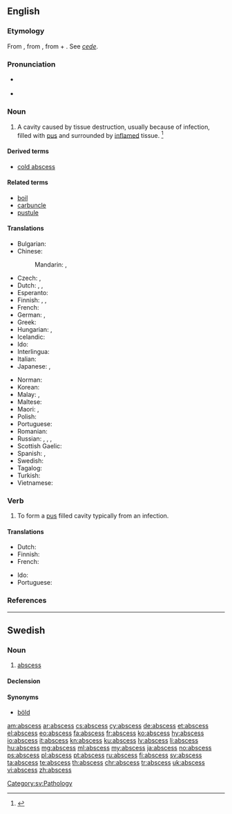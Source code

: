 ==English==
{{wikipedia}}

===Etymology===
From {{etyl|la|en}} {{term|abscessus||a going away; gathering of humors, abscess|lang=la}}, from {{m|la|abscēdō||go away, depart}}, from {{term|abs||away from|lang=la}} + {{m|la|cēdō||go}}. See ''[[cede]]''.

===Pronunciation===
* {{a|US}} {{IPA|/ˈæbˌsɛs/|/ˈæbˌsɪs/|lang=en}}
* {{audio|en-uk-abscess.ogg|Audio (UK)|lang=en}}

===Noun===
{{en-noun|es}}

# A cavity caused by tissue destruction, usually because of infection, filled with [[pus]] and surrounded by [[inflame|inflamed]] tissue. {{defdate|First attested in the mid 16<sup>th</sup> century.}}<ref name=SOED>{{R:SOED5|page=8}}</ref>

====Derived terms====
* [[cold abscess]]

====Related terms====
* [[boil]] <!-- near synonym -->
* [[carbuncle]] <!-- near synonym -->
* [[pustule]] <!-- near synonym -->

====Translations====
{{trans-top|cavity filled with pus}}
* Bulgarian: {{t|bg|абсцес, цирей}}
* Chinese:
*: Mandarin: {{t|cmn|膿腫|sc=Hani}}, {{t+|cmn|脓肿|tr=nóngzhǒng|sc=Hani}}
* Czech: {{t+|cs|absces|m}}, {{t|cs|hnisavý vřed|m}}
* Dutch: {{t+|nl|abces|n}}, {{t|nl|etterbuil|m}}, {{t|nl|ettergezwel|n}}
* Esperanto: {{t+|eo|absceso}}
* Finnish: {{t+|fi|paise}}, {{t|fi|märkäpesäke}}, {{t+|fi|absessi}}
* French: {{t+|fr|abcès|m}}
* German: {{t+|de|Abszess|m}}, {{t|de|Eiterbeule|f}}
* Greek: {{t+|el|απόστημα|n}}
* Hungarian: {{t+|hu|tályog}}, {{t+|hu|kelés}}
* Icelandic: {{t+|is|kýli|n}}
* Ido: {{t+|io|abceso}}
* Interlingua: {{t|ia|abscesso}}
* Italian: {{t+|it|ascesso|m}}
* Japanese: {{t|ja|膿瘍|tr=nōyō|sc=Jpan}}, {{t+|ja|はれもの|tr=haremono|sc=Jpan}}
{{trans-mid}}
* Norman: {{t|nrf|abcès|m}}
* Korean: {{t|ko|농양|tr=nongyang|sc=Kore}}
* Malay: {{t|ms|bisul}}, {{t+|ms|abses}}
* Maltese: {{t|mt|pustuletta}}
* Maori: {{t|mi|tāpoa}}, {{t|mi|whēwhē}}
* Polish: {{t+|pl|ropień|m-in}}
* Portuguese: {{t+|pt|abscesso|m}}
* Romanian: {{t+|ro|abces|n}}
* Russian: {{t+|ru|гнойни́к|m}}, {{t+|ru|гнойничо́к|m}}, {{t+|ru|нары́в|m}}, {{t+|ru|абсце́сс|m}}
* Scottish Gaelic: {{t|gd|neasgaid|f}}
* Spanish: {{t+|es|absceso|m}}, {{t+|es|flemón|m}} {{gloss|gums}}
* Swedish: {{t+|sv|abscess|c}}
* Tagalog: {{t|tl|naknak}}
* Turkish: {{t+|tr|apse}}
* Vietnamese: {{t|vi|Áp-xe}}
{{trans-bottom}}

===Verb===
{{en-verb|es}}

# {{context|intransitive|lang=en}} To form a [[pus]] filled cavity typically from an infection.

====Translations====
{{trans-top|to form an abscess}}
* Dutch: {{t|nl|een abces vormen}}
* Finnish: {{t+|fi|märkiä}}
* French: {{t+|fr|abcéder}}
{{trans-mid}}
* Ido: {{t|io|abceseskar}}
* Portuguese: {{t+|pt|absceder}}
{{trans-bottom}}

===References===
<references/>

----

==Swedish==

===Noun===
{{sv-noun|c}}

# [[#English|abscess]]

====Declension====
{{sv-infl-noun-c-er|genitive=}}

====Synonyms====
* [[böld]]

[[Category:sv:Pathology]]

[[am:abscess]]
[[ar:abscess]]
[[cs:abscess]]
[[cy:abscess]]
[[de:abscess]]
[[et:abscess]]
[[el:abscess]]
[[eo:abscess]]
[[fa:abscess]]
[[fr:abscess]]
[[ko:abscess]]
[[hy:abscess]]
[[io:abscess]]
[[it:abscess]]
[[kn:abscess]]
[[ku:abscess]]
[[lv:abscess]]
[[li:abscess]]
[[hu:abscess]]
[[mg:abscess]]
[[ml:abscess]]
[[my:abscess]]
[[ja:abscess]]
[[no:abscess]]
[[ps:abscess]]
[[pl:abscess]]
[[pt:abscess]]
[[ru:abscess]]
[[fi:abscess]]
[[sv:abscess]]
[[ta:abscess]]
[[te:abscess]]
[[th:abscess]]
[[chr:abscess]]
[[tr:abscess]]
[[uk:abscess]]
[[vi:abscess]]
[[zh:abscess]]